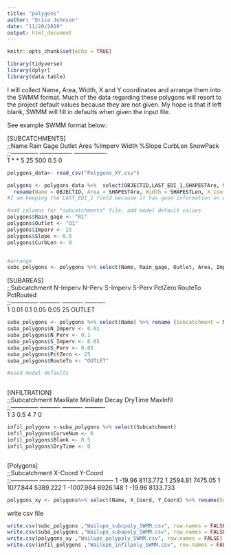 ```yaml
---
title: "polygons"
author: "Erica Johnson"
date: "11/20/2019"
output: html_document
---
```


```r
knitr::opts_chunk$set(echo = TRUE)


```
```r

library(tidyverse)
library(dplyr)
library(data.table)
```

I will collect Name, Area, Width, X and Y coordinates and arrange them into the SWMM format. Much of the data regarding these polygons will resort to the project default values because they are not given. My hope is that if left blank, SWMM will fill in defaults when given the input file.

See example SWMM format below:

[SUBCATCHMENTS]								
;;Name  Rain Gage Outlet Area %Imperv 	Width   	%Slope  	CurbLen 	SnowPack        
;;--------------	----------------	----------------	
1	*               	*               	5	25	500	0.5	0	                
								
```r
polygons_data<- read_csv("Polygons_XY.csv")

```

```r

polygons <- polygons_data %>%  select(OBJECTID,LAST_EDI_1,SHAPESTAre, SHAPESTLen, POINT_X, POINT_Y) %>% 
  rename(Name = OBJECTID, Area = SHAPESTAre, Width = SHAPESTLen, X_Coord = POINT_X, Y_Coord = POINT_Y)
#I am keeping the LAST_EDI_1 field because it has good information on what the polygon is and may help us determine subcatchment and infiltration values

#add columns for "subcatchments" file, add model default values
polygons$Rain_gage <- "R1"
polygons$Outlet <- "O1"
polygons$Imperv <- 25
polygons$Slope <- 0.5
polygons$CurbLen <- 0


#arrange
subc_polygons <- polygons %>% select(Name, Rain_gage, Outlet, Area, Imperv, Width, Slope, CurbLen) %>% distinct()
```


[SUBAREAS]								
;;Subcatchment  	N-Imperv  	N-Perv    	S-Imperv  	S-Perv  	PctZero   	RouteTo   	PctRouted 	
;;--------------	----------	----------	----------		
1	0.01	0.1	0.05	0.05	25	OUTLET    		
```r
suba_polygons <- polygons %>% select(Name) %>% rename (Subcatchment = Name)%>% distinct()
suba_polygons$N_Imperv <- 0.01
suba_polygons$N_Perv <- 0.1
suba_polygons$S_Imperv <- 0.05
suba_polygons$S_Perv <- 0.05
suba_polygons$PctZero <- 25
suba_polygons$RouteTo <- "OUTLET"

#used model defaults
  
```

[INFILTRATION]					
;;Subcatchment  	MaxRate   	MinRate   	Decay     	DryTime   	MaxInfil  
;;--------------	----------	----------	----------	
1	3	0.5	4	7	0
```r
infil_polygons <-suba_polygons %>% select(Subcatchment)
infil_polygons$CurveNum <- 0
infil_polygons$Blank <- 0.5
infil_polygons$DryTime <- 0



```

[Polygons]		
;;Subcatchment  	X-Coord           	Y-Coord           
;;--------------	------------------	------------------
1	-19.96	8113.772
1	2594.81	7475.05
1	1077.844	5389.222
1	-1007.984	6926.148
1	-19.96	8133.733
```r
polygons_xy <- polygons%>% select(Name, X_Coord, Y_Coord) %>% rename(Subcatchment = Name) %>% distinct()
```

write csv file
```r
write.csv(subc_polygons ,"Wailupe_subcpoly_SWMM.csv", row.names = FALSE)
write.csv(suba_polygons ,"Wailupe_subapoly_SWMM.csv", row.names = FALSE)
write.csv(polygons_xy ,"Wailupe_polypoly_SWMM.csv", row.names = FALSE)
write.csv(infil_polygons ,"Wailupe_infilpoly_SWMM.csv", row.names = FALSE)
```

